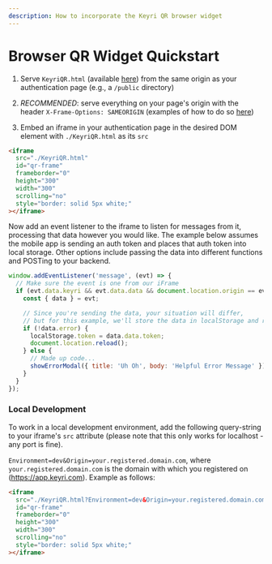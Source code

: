 ```yaml
---
description: How to incorporate the Keyri QR browser widget
---
```


# Browser QR Widget Quickstart

1.  Serve `KeyriQR.html` (available [here](https://raw.githubusercontent.com/Keyri-Co/library-keyri-connect/main/KeyriQR.html)) from the same origin as your authentication page (e.g., a `/public` directory)

2.  _RECOMMENDED_: serve everything on your page's origin with the header `X-Frame-Options: SAMEORIGIN` (examples of how to do so [here](https://developer.mozilla.org/en-US/docs/Web/HTTP/Headers/X-Frame-Options#examples))[](https://developer.mozilla.org/en-US/docs/Web/HTTP/Headers/X-Frame-Options#examples)

3.  Embed an iframe in your authentication page in the desired DOM element with `./KeyriQR.html` as its `src`

```html copy {2}
<iframe
  src="./KeyriQR.html"
  id="qr-frame"
  frameborder="0"
  height="300"
  width="300"
  scrolling="no"
  style="border: solid 5px white;"
></iframe>
```

Now add an event listener to the iframe to listen for messages from it, processing that data however you would like. The example below assumes the mobile app is sending an auth token and places that auth token into local storage. Other options include passing the data into different functions and POSTing to your backend.

```javascript copy
window.addEventListener('message', (evt) => {
  // Make sure the event is one from our iFrame
  if (evt.data.keyri && evt.data.data && document.location.origin == evt.origin) {
    const { data } = evt;

    // Since you're sending the data, your situation will differ,
    // but for this example, we'll store the data in localStorage and reload
    if (!data.error) {
      localStorage.token = data.data.token;
      document.location.reload();
    } else {
      // Made up code...
      showErrorModal({ title: 'Uh Oh', body: 'Helpful Error Message' });
    }
  }
});
```

### Local Development

To work in a local development environment, add the following query-string to your iframe's `src` attribute (please note that this only works for localhost - any port is fine).

`Environment=dev&Origin=your.registered.domain.com`, where `your.registered.domain.com` is the domain with which you registered on (https://app.keyri.com). Example as follows:

```html copy {2}
<iframe
  src="./KeyriQR.html?Environment=dev&Origin=your.registered.domain.com"
  id="qr-frame"
  frameborder="0"
  height="300"
  width="300"
  scrolling="no"
  style="border: solid 5px white;"
></iframe>
```
